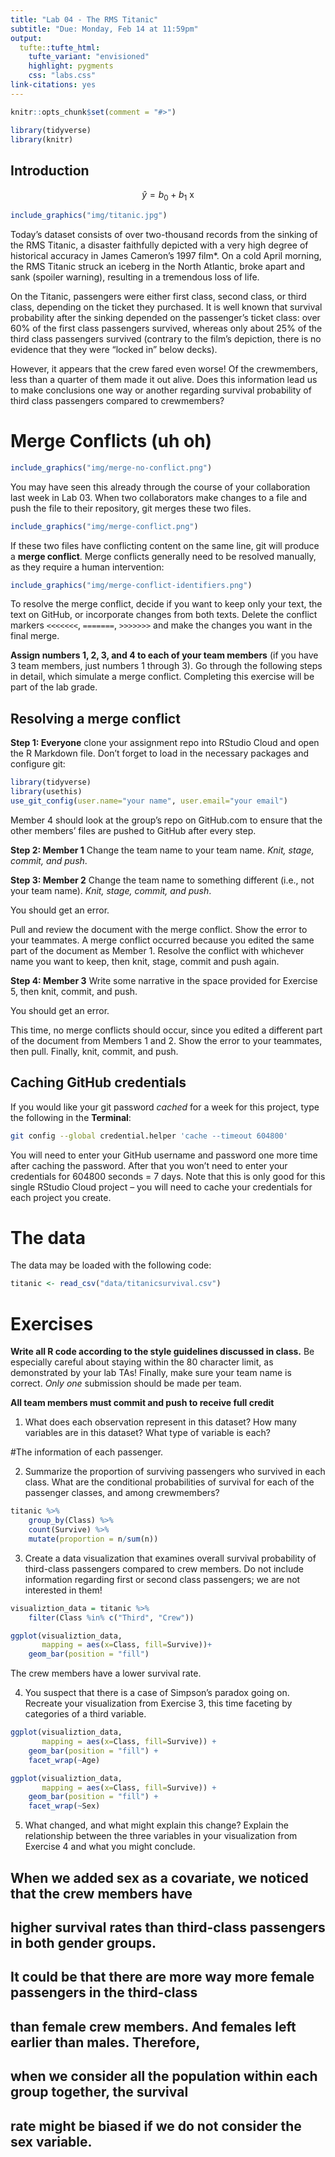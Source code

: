 ```yaml
---
title: "Lab 04 - The RMS Titanic"
subtitle: "Due: Monday, Feb 14 at 11:59pm"
output:
  tufte::tufte_html:
    tufte_variant: "envisioned"
    highlight: pygments
    css: "labs.css"
link-citations: yes
---
```


```r
knitr::opts_chunk$set(comment = "#>")
```

```r
library(tidyverse)
library(knitr)
```


## Introduction


$$ \hat{y} = b_0 + b_1~\mbox{x}$$

```r
include_graphics("img/titanic.jpg")
```

Today's dataset consists of over two-thousand records from the sinking of the 
RMS Titanic, a disaster faithfully depicted with a very high degree of 
historical accuracy in James Cameron's 1997 film*. On a cold April morning, the 
RMS Titanic struck an iceberg in the North Atlantic, broke apart and sank 
(spoiler warning), resulting in a tremendous loss of life. 

On the Titanic, passengers were either first class, second class, or third 
class, depending on the ticket they purchased. It is well known that survival 
probability after the sinking depended on the passenger's ticket class: over 
60% of the first class passengers survived, whereas only about 25% of the third 
class passengers survived (contrary to the film's depiction, there is no 
evidence that they were "locked in" below decks).

However, it appears that the crew fared even worse! Of the crewmembers, less 
than a quarter of them made it out alive. Does this information lead us to make 
conclusions one way or another regarding survival probability of third class 
passengers compared to crewmembers?

# Merge Conflicts (uh oh)

```r
include_graphics("img/merge-no-conflict.png")
```

You may have seen this already through the course of your collaboration last 
week in Lab 03. When two collaborators make changes to a file and push the file 
to their repository, git merges these two files.

```r
include_graphics("img/merge-conflict.png")
```


If these two files have conflicting content on the same line, git will produce a
**merge conflict**. Merge conflicts generally need to be resolved manually, 
as they require a human intervention:

```r
include_graphics("img/merge-conflict-identifiers.png")
```

To resolve the merge conflict, decide if you want to keep only your text, the 
text on GitHub, or incorporate changes from both texts. Delete the conflict 
markers `<<<<<<<`, `=======`, `>>>>>>>` and make the changes you want in the 
final merge.

**Assign numbers 1, 2, 3, and 4 to each of your team members** (if you have 3 
team members, just numbers 1 through 3). Go through the following steps in 
detail, which simulate a merge conflict. Completing this exercise will be part 
of the lab grade.

## Resolving a merge conflict

**Step 1: Everyone** clone your assignment repo into RStudio Cloud and open 
the R Markdown file. Don't forget to load in the necessary packages and 
configure git:

```r
library(tidyverse) 
library(usethis)
use_git_config(user.name="your name", user.email="your email")
```

Member 4 should look at the group’s repo on GitHub.com to ensure that the other 
members’ files are pushed to GitHub after every step.

**Step 2: Member 1** Change the team name to your team name. 
*Knit, stage, commit, and push*.

**Step 3: Member 2** Change the team name to something different (i.e., not your
team name). *Knit, stage, commit, and push*. 

You should get an error.

Pull and review the document with the merge conflict. Show the error to your 
teammates. A merge conflict occurred because you edited the same part of the 
document as Member 1. Resolve the conflict with whichever name you want to keep,
then knit, stage, commit and push again.

**Step 4: Member 3** Write some narrative in the space provided for Exercise 5, 
then knit, commit, and push. 

You should get an error.

This time, no merge conflicts should occur, since you edited a different part of
the document from Members 1 and 2. Show the error to your teammates, then pull. 
Finally, knit, commit, and push.

## Caching GitHub credentials

If you would like your git password *cached* for a week for this project, type 
the following in the **Terminal**:

```bash
git config --global credential.helper 'cache --timeout 604800'
```

You will need to enter your GitHub username and password one more time after 
caching the password. After that you won't need to enter your credentials for 
604800 seconds = 7 days. Note that this is only good for this single RStudio 
Cloud project -- you will need to cache your credentials for each project you 
create.

# The data

The data may be loaded with the following code:

```r
titanic <- read_csv("data/titanicsurvival.csv")
```

# Exercises

**Write all R code according to the style guidelines discussed in class.** Be
especially careful about staying within the 80 character limit, as demonstrated 
by your lab TAs! Finally, make sure your team name is correct. *Only one* 
submission should be made per team.

**All team members must commit and push to receive full credit**

1. What does each observation represent in this dataset? How many variables are 
in this dataset? What type of variable is each? 

#The information of each passenger.



2. Summarize the proportion of surviving passengers who survived in each class. 
What are the conditional probabilities of survival for each of the passenger 
classes, and among crewmembers? 

```r
titanic %>% 
    group_by(Class) %>% 
    count(Survive) %>% 
    mutate(proportion = n/sum(n))
```


3. Create a data visualization that examines overall survival probability of 
third-class passengers compared to crew members. Do not include information 
regarding first or second class passengers; we are not interested in them!

```r
visualiztion_data = titanic %>% 
    filter(Class %in% c("Third", "Crew"))

ggplot(visualiztion_data, 
       mapping = aes(x=Class, fill=Survive))+
    geom_bar(position = "fill")
```

The crew members have a lower survival rate.


4. You suspect that there is a case of Simpson's paradox going on. Recreate your
visualization from Exercise 3, this time faceting by categories of a third 
variable.


```r
ggplot(visualiztion_data, 
       mapping = aes(x=Class, fill=Survive)) +
    geom_bar(position = "fill") +
    facet_wrap(~Age)
```

```r
ggplot(visualiztion_data, 
       mapping = aes(x=Class, fill=Survive)) +
    geom_bar(position = "fill") +
    facet_wrap(~Sex)
```


5. What changed, and what might explain this change? Explain the relationship 
between the three variables in your visualization from Exercise 4 and what you 
might conclude.

## When we added sex as a covariate, we noticed that the crew members have 
## higher survival rates than third-class passengers in both gender groups.
## It could be that there are more way more female passengers in the third-class
## than female crew members. And females left earlier than males. Therefore, 
## when we consider all the population within each group together, the survival
## rate might be biased if we do not consider the sex variable.




    